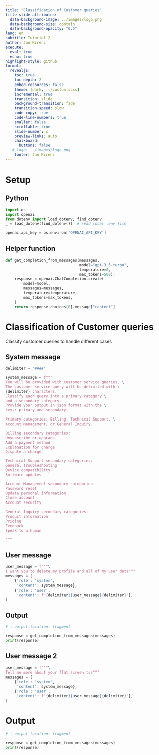 ```yaml
---
title: "Classification of Customer queries"
title-slide-attributes:
  data-background-image: ../images/logo.png
  data-background-size: contain
  data-background-opacity: "0.5"
lang: en
subtitle: Tutorial 2
author: Jan Kirenz
execute:
  eval: true
  echo: true
highlight-style: github
format:
  revealjs: 
    toc: true
    toc-depth: 2
    embed-resources: false
    theme: [dark, ../custom.scss]  
    incremental: true
    transition: slide
    background-transition: fade
    transition-speed: slow
    code-copy: true
    code-line-numbers: true
    smaller: false
    scrollable: true
    slide-number: c
    preview-links: auto
    chalkboard: 
      buttons: false
   # logo: ../images/logo.png
    footer: Jan Kirenz
---
```


# Setup

## Python


```python
import os
import openai
from dotenv import load_dotenv, find_dotenv
_ = load_dotenv(find_dotenv())  # read local .env file

openai.api_key = os.environ['OPENAI_API_KEY']
```

## Helper function

```python


def get_completion_from_messages(messages,
                                 model="gpt-3.5-turbo",
                                 temperature=0,
                                 max_tokens=500):
    response = openai.ChatCompletion.create(
        model=model,
        messages=messages,
        temperature=temperature,
        max_tokens=max_tokens,
    )
    return response.choices[0].message["content"]


```


# Classification of Customer queries

Classify customer queries to handle different cases


## System message {.smaller}


```python
delimiter = "####"

system_message = f"""
You will be provided with customer service queries. \
The customer service query will be delimited with \
{delimiter} characters.
Classify each query into a primary category \
and a secondary category. 
Provide your output in json format with the \
keys: primary and secondary.

Primary categories: Billing, Technical Support, \
Account Management, or General Inquiry.

Billing secondary categories:
Unsubscribe or upgrade
Add a payment method
Explanation for charge
Dispute a charge

Technical Support secondary categories:
General troubleshooting
Device compatibility
Software updates

Account Management secondary categories:
Password reset
Update personal information
Close account
Account security

General Inquiry secondary categories:
Product information
Pricing
Feedback
Speak to a human

"""

```

## User message

```python
user_message = f"""\
I want you to delete my profile and all of my user data"""
messages = [
    {'role': 'system',
     'content': system_message},
    {'role': 'user',
     'content': f"{delimiter}{user_message}{delimiter}"},
]
```

## Output

```python
# | output-location: fragment

response = get_completion_from_messages(messages)
print(response)
```


## User message 2


```python
user_message = f"""\
Tell me more about your flat screen tvs"""
messages = [
    {'role': 'system',
     'content': system_message},
    {'role': 'user',
     'content': f"{delimiter}{user_message}{delimiter}"},
]

```


# Output

```python
# | output-location: fragment

response = get_completion_from_messages(messages)
print(response)
```
